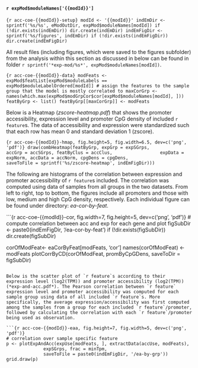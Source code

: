 

#### `r expMod$moduleNames['{{modId}}']`

```{r acc-coe-{{modId}}-setup}
modId <- '{{modId}}'
indEmDir <- sprintf('%s/%s', eModOutDir, expMod$moduleNames[modId])
if (!dir.exists(indEmDir)) dir.create(indEmDir)
indEmFigDir <- sprintf('%s/figures', indEmDir)
if (!dir.exists(indEmFigDir)) dir.create(indEmFigDir)
```

All result files (including figures, which were saved to the figures subfolder) from the analysis within this section as discussed in below can be found in folder `r sprintf('*exp-mod/%s*', expMod$moduleNames[modId])`.

```{r acc-coe-{{modId}}-data}
modFeats <- expMod$featList[expMod$moduleLabels == expMod$moduleLabelOrdered[modId]]
# assign the features to the sample group that the model is mostly correlated to
maxCorGrp <- names(which.max(expMod$modGrpCor$cor[expMod$moduleNames[modId], ]))
featByGrp <- list()
featByGrp[[maxCorGrp]] <- modFeats
```

Below is a Heatmap (*zscore-heatmap.pdf*) that shows the promoter accessibility, expression level and promoter CpG density of included `r feature`s. The data of accessibility and expression were standardized such that each row has mean 0 and standard deviation 1 (zscore). 
 
```{r acc-coe-{{modId}}-hmap, fig.height=5, fig.width=6.5, dev=c('png', 'pdf')}
draw(combHeatmap(featByGrp, expGrp = expSGrps, 
                 accGrp = accSGrps, featByClus = accClus,
                 expData = expNorm, accData = accNorm, cpgDens = cpgDens,
                 saveToFile = sprintf('%s/zscore-heatmap', indEmFigDir)))
```

The following are histograms of the correlation between expression and promoter accessibility of `r feature`s included. The correlation was computed using data of samples from all groups in the two datasets. From left to right, top to bottom, the figures include all promoters and those with low, medium and high CpG density, respectively. Each individual figure can be found under directory: *ea-cor-by-feat*.

```{r acc-coe-{{modId}}-cor, fig.width=7, fig.height=5, dev=c('png', 'pdf')}
# compute correlation between acc and exp for each gene and plot
figSubDir <- paste0(indEmFigDir, '/ea-cor-by-feat')
if (!dir.exists(figSubDir)) dir.create(figSubDir)

corOfModFeat<- eaCorByFeat[modFeats, 'cor']
names(corOfModFeat) <- modFeats
plotCorrByCD(corOfModFeat, promByCpGDens, saveToDir = figSubDir)
```

Below is the scatter plot of `r feature`s according to their expression level (log2(TPM)) and promoter accessibility (log2(TPM)) (*exp-and-acc.pdf*). The Pearson correlation between `r feature` expression level and promoter accessibility was computed for each sample group using data of all included `r feature`s. More specifically, the average expression/accessibility was first computed among the samples from a group for each included `r feature`/promoter, followed by calculating the correlation with each `r feature`/promoter being used as observation. 

```{r acc-coe-{{modId}}-eaa, fig.height=7, fig.width=5, dev=c('png', 'pdf')}
# correlation over sample specific feature
p <- plotExpAndAcc(expUse[modFeats, ], extractData(accUse, modFeats),
              expSGrps, frac = minTpm, 
              saveToFile = paste0(indEmFigDir, '/ea-by-grp'))
grid.draw(p)
```

